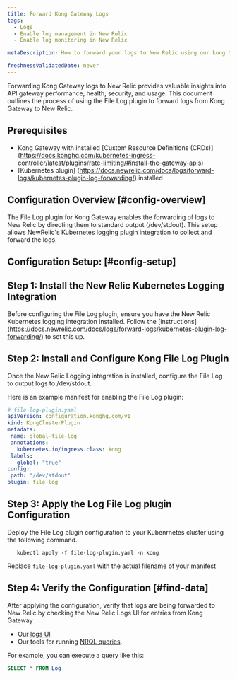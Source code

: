 ```yaml
---
title: Forward Kong Gateway Logs
tags:
  - Logs
  - Enable log management in New Relic
  - Enable log monitoring in New Relic

metaDescription: How to forward your logs to New Relic using our kong Gateway file log plugin, so you can use enhanced log management capabilities.

freshnessValidatedDate: never
---
```


Forwarding Kong Gateway logs to New Relic provides valuable insights into API gateway performance, health, security, and usage. This document outlines the process of using the File Log plugin to forward logs from Kong Gateway to New Relic.

## Prerequisites

* Kong Gateway with installed [Custom Resource Definitions (CRDs)] (https://docs.konghq.com/kubernetes-ingress-controller/latest/plugins/rate-limiting/#install-the-gateway-apis)
* [Kubernetes plugin] (https://docs.newrelic.com/docs/logs/forward-logs/kubernetes-plugin-log-forwarding/) installed 

## Configuration Overview [#config-overview]

The File Log plugin for Kong Gateway enables the forwarding of logs to New Relic by directing them to standard output (/dev/stdout). This setup allows NewRelic's Kubernetes logging plugin integration to collect and forward the logs.

## Configuration Setup: [#config-setup]

## Step 1: Install the New Relic Kubernetes Logging Integration 

Before configuring the File Log plugin, ensure you have the New Relic Kubernetes logging integration installed. Follow the [instructions] (https://docs.newrelic.com/docs/logs/forward-logs/kubernetes-plugin-log-forwarding/) to set this up.

## Step 2: Install and Configure Kong File Log Plugin

Once the New Relic Logging integration is installed, configure the File Log to output logs to /dev/stdout. 

Here is an example manifest for enabling the File Log plugin:

```yaml
# file-log-plugin.yaml
apiVersion: configuration.konghq.com/v1
kind: KongClusterPlugin
metadata:
 name: global-file-log
 annotations:
   kubernetes.io/ingress.class: kong
 labels:
   global: "true"
config:
 path: "/dev/stdout"
plugin: file-log
```

## Step 3: Apply the Log File Log plugin Configuration

Deploy the File Log plugin configuration to your Kubenrnetes cluster using the following command. 

  ```
     kubectl apply -f file-log-plugin.yaml -n kong
  ```

Replace `file-log-plugin.yaml` with the actual filename of your manifest

## Step 4: Verify the Configuration [#find-data]

After applying the configuration, verify that logs are being forwarded to New Relic by checking the New Relic Logs UI for entries from Kong Gateway

* Our [logs UI](https://one.newrelic.com/launcher/logger.log-launcher)
* Our tools for running [NRQL queries](/docs/chart-builder/use-chart-builder/choose-data/use-advanced-nrql-mode-specify-data).

For example, you can execute a query like this:

```sql
SELECT * FROM Log
```


